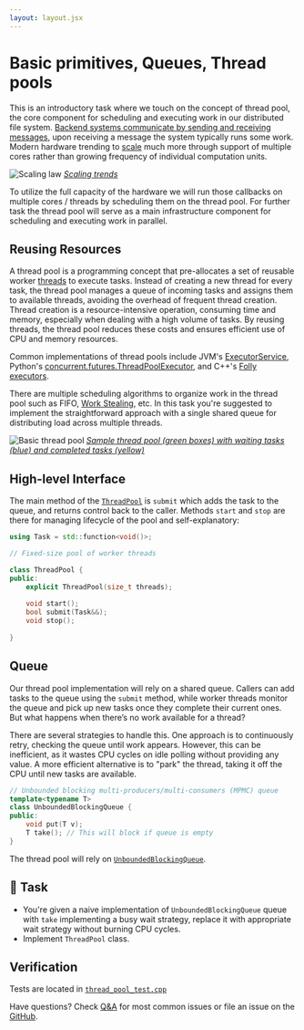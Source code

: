 ```yaml
---
layout: layout.jsx
---
```



# Basic primitives, Queues, Thread pools

This is an introductory task where we touch on the concept of thread pool, the core component for scheduling and executing work in our distributed file system. [Backend systems communicate by sending and receiving messages](https://en.wikipedia.org/wiki/Distributed_computing), upon receiving a message the system typically runs some work. Modern hardware trending to [scale](https://homepages.inf.ed.ac.uk/bgrot/pubs/SOP_ISCA12.pdf) much more through support of multiple cores rather than growing frequency of individual computation units. 


![Scaling law](/static/img/scaling-cpu.png) 
*[Scaling trends](https://www.researchgate.net/figure/Scaling-trends-for-the-transistor-count-clock-frequency-number-of-cores-and_fig2_224168227)*

To utilize the full capacity of the hardware we will run those callbacks on multiple cores / threads by scheduling them on the thread pool. For further task the thread pool will serve as a main infrastructure component for scheduling and executing work in parallel.

## Reusing Resources

A thread pool is a programming concept that pre-allocates a set of reusable worker [threads](https://en.wikipedia.org/wiki/Thread_(computing)) to execute tasks. Instead of creating a new thread for every task, the thread pool manages a queue of incoming tasks and assigns them to available threads, avoiding the overhead of frequent thread creation. Thread creation is a resource-intensive operation, consuming time and memory, especially when dealing with a high volume of tasks. By reusing threads, the thread pool reduces these costs and ensures efficient use of CPU and memory resources. 

Common implementations of thread pools include JVM's [ExecutorService](https://docs.oracle.com/en/java/javase/22/docs/api/java.base/java/util/concurrent/ExecutorService.html), Python's [concurrent.futures.ThreadPoolExecutor](https://docs.python.org/3/library/concurrent.futures.html#concurrent.futures.ThreadPoolExecutor), and C++'s [Folly executors](https://github.com/facebook/folly/blob/main/folly/docs/Executors.md).

There are multiple scheduling algorithms to organize work in the thread pool such as FIFO, [Work Stealing](https://en.wikipedia.org/wiki/Work_stealing), etc. In this task you're suggested to implement the straightforward approach with a single shared queue for distributing load across multiple threads.

![Basic thread pool](/static/img/basic-thread-pool.png)
*[Sample thread pool (green boxes) with waiting tasks (blue) and completed tasks (yellow)](https://en.wikipedia.org/wiki/Thread_pool)*


## High-level Interface

The main method of the [`ThreadPool`](https://github.com/getrafty-org/getrafty/blob/main/tasks/thread-pool/thread_pool.hpp) is `submit` which adds the task to the queue, and returns control back to the caller.  Methods `start` and `stop` are there for managing lifecycle of the pool and self-explanatory:

```c++
using Task = std::function<void()>;

// Fixed-size pool of worker threads

class ThreadPool {
public:
    explicit ThreadPool(size_t threads);
    
    void start();
    bool submit(Task&&);
    void stop();
    
}
```


## Queue

Our thread pool implementation will rely on a shared queue. Callers can add tasks to the queue using the `submit` method, while worker threads monitor the queue and pick up new tasks once they complete their current ones. But what happens when there’s no work available for a thread?

There are several strategies to handle this. One approach is to continuously retry, checking the queue until work appears. However, this can be inefficient, as it wastes CPU cycles on idle polling without providing any value. A more efficient alternative is to "park" the thread, taking it off the CPU until new tasks are available.

```c++
// Unbounded blocking multi-producers/multi-consumers (MPMC) queue
template<typename T> 
class UnboundedBlockingQueue {
public:
    void put(T v);
    T take(); // This will block if queue is empty
}
```

The thread pool will rely on [`UnboundedBlockingQueue`](https://github.com/getrafty-org/getrafty/blob/main/tasks/thread-pool/queue.hpp). 

## 🧠 Task

* You're given a naive implementation of `UnboundedBlockingQueue` queue with `take` implementing a busy wait strategy, replace it with appropriate wait strategy without burning CPU cycles.
* Implement `ThreadPool` class.


## Verification

Tests are located in [`thread_pool_test.cpp`](https://github.com/getrafty-org/getrafty/blob/main/tasks/thread-pool/thread_pool_test.cpp)

Have questions? Check [Q&A](/etc/faq/) for most common issues or file an issue on the [GitHub](https://github.com/getrafty-org/getrafty/issues). 

